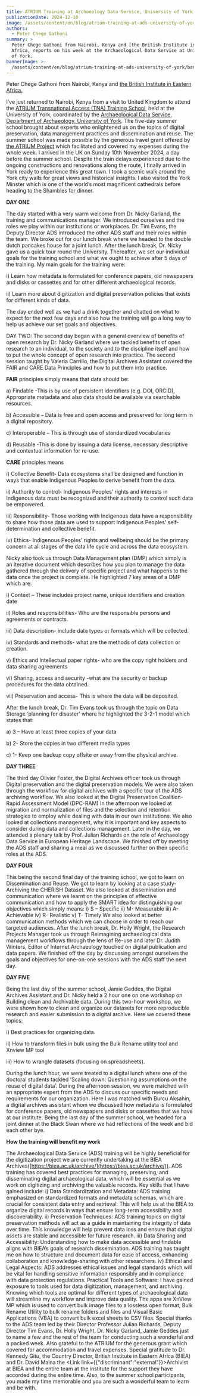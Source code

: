 ```yaml
---
title: ATRIUM Training at Archaeology Data Service, University of York
publicationDate: 2024-12-10
image: /assets/content/en/blog/atrium-training-at-ads-university-of-york/image.png
authors:
  - Peter Chege Gathoni
summary: >
  Peter Chege Gathoni from Nairobi, Kenya and [the British Institute in Eastern
  Africa, reports on his week at the Archaeological Data Service at University
  of York.
bannerImage: >-
  /assets/content/en/blog/atrium-training-at-ads-university-of-york/bannerImage.jpg
---
```

Peter Chege Gathoni from Nairobi, Kenya and [the British Institute in Eastern Africa.](\(https://biea.ac.uk/about-minimal-portfolio/welcome-to-biea/)

I’ve just returned to Nairobi, Kenya from a visit to United Kingdom to attend the [ATRIUM Transnational Access (TNA) Training School](https://atrium-research.eu/archaeology-dataservice-university-of-york-york-united-kingdom), held at the University of York, coordinated by the [Archaeological Data Service, Department of Archaeology, University of York](https://archaeologydataservice.ac.uk/). The five-day summer school brought about experts who enlightened us on the topics of digital preservation, data management practices and dissemination and reuse. The summer school was made possible by the generous travel grant offered by [the ATRIUM Project](https://atrium-research.eu/travel-grants/) which facilitated and covered my expenses during the whole week. I arrived in the UK on Sunday 10th November 2024, a day before the summer school. Despite the train delays experienced due to the ongoing constructions and renovations along the route, I finally arrived in York ready to experience this great town. I took a scenic walk around the York city walls for great views and historical insights. I also visited the York Minster which is one of the world’s most magnificent cathedrals before heading to the Shambles for dinner.

<Figure src="/assets/content/en/blog/atrium-training-at-ads-university-of-york/screenshot-2024-12-10-at-15.39.10.png" alignment="center">

</Figure>

**DAY ONE**

The day started with a very warm welcome from Dr. Nicky Garland, the training and communications manager. We introduced ourselves and the roles we play within our institutions or workplaces. Dr. Tim Evans, the Deputy Director ADS introduced the other ADS staff and their roles within the team. We broke out for our lunch break where we headed to the double dutch pancakes house for a joint lunch. After the lunch break, Dr. Nicky gave us a quick tour round the University. Thereafter, we set our individual goals for the training school and what we ought to achieve after 5 days of the training. My main goals for the training were:&#x20;

i) Learn how metadata is formulated for conference papers, old newspapers and disks or cassettes and for other different archaeological records.&#x20;

ii) Learn more about digitization and digital preservation policies that exists for different kinds of data.&#x20;

The day ended well as we had a drink together and chatted on what to expect for the next few days and also how the training will go a long way to help us achieve our set goals and objectives.

<Figure src="/assets/content/en/blog/atrium-training-at-ads-university-of-york/screenshot-2024-12-10-at-15.48.16.png" alignment="center">

</Figure>

DAY TWO: The second day began with a general overview of benefits of open research by Dr. Nicky Garland where we tackled benefits of open research to an individual, to the society and to the discipline itself and how to put the whole concept of open research into practice. The second session taught by Valeria Carrillo, the Digital Archives Assistant covered the FAIR and CARE Data Principles and how to put them into practice.&#x20;

**FAIR** principles simply means that data should be:&#x20;

a) Findable -This is by use of persistent identifiers (e.g. DOI, ORCID), Appropriate metadata and also data should be available via searchable resources.&#x20;

b) Accessible – Data is free and open access and preserved for long term in a digital repository.

c) Interoperable – This is through use of standardized vocabularies&#x20;

d) Reusable -This is done by issuing a data license, necessary descriptive and contextual information for re-use.&#x20;

**CARE** principles means&#x20;

i) Collective Benefit- Data ecosystems shall be designed and function in ways that enable Indigenous Peoples to derive benefit from the data.&#x20;

ii) Authority to control- Indigenous Peoples’ rights and interests in Indigenous data must be recognized and their authority to control such data be empowered.&#x20;

iii) Responsibility- Those working with Indigenous data have a responsibility to share how those data are used to support Indigenous Peoples’ self-determination and collective benefit.&#x20;

iv) Ethics- Indigenous Peoples’ rights and wellbeing should be the primary concern at all stages of the data life cycle and across the data ecosystem.

Nicky also took us through Data Management plan (DMP) which simply is an iterative document which describes how you plan to manage the data gathered through the delivery of specific project and what happens to the data once the project is complete. He highlighted 7 key areas of a DMP which are:

&#x20;i) Context – These includes project name, unique identifiers and creation date&#x20;

ii) Roles and responsibilities- Who are the responsible persons and agreements or contracts.&#x20;

iii) Data description- include data types or formats which will be collected.&#x20;

iv) Standards and methods- what are the methods of data collection or creation.&#x20;

v) Ethics and Intellectual paper rights- who are the copy right holders and data sharing agreements&#x20;

vi) Sharing, access and security -what are the security or backup procedures for the data obtained.&#x20;

vii) Preservation and access- This is where the data will be deposited.&#x20;

After the lunch break, Dr. Tim Evans took us through the topic on Data Storage ‘planning for disaster’ where he highlighted the 3-2-1 model which states that:

a) 3 – Have at least three copies of your data&#x20;

b) 2- Store the copies in two different media types

c) 1- Keep one backup copy offsite or away from the physical archive.

**DAY THREE**

The third day Olivier Foster, the Digital Archives officer took us through Digital preservation and the digital preservation models. We were also taken through the workflow for digital archives with a specific tour of the ADS archiving workflow. We also looked at the Digital Preservation Coalition- Rapid Assessment Model (DPC-RAM) In the afternoon we looked at migration and normalization of files and the selection and retention strategies to employ while dealing with data in our own institutions. We also looked at collections management, why it is important and key aspects to consider during data and collections management. Later in the day, we attended a plenary talk by Prof. Julian Richards on the role of Archaeology Data Service in European Heritage Landscape. We finished off by meeting the ADS staff and sharing a meal as we discussed further on their specific roles at the ADS.

<Figure src="/assets/content/en/blog/atrium-training-at-ads-university-of-york/screenshot-2024-12-10-at-15.51.14.png" alignment="center">

</Figure>

**DAY FOUR**

This being the second final day of the training school, we got to learn on Dissemination and Reuse. We got to learn by looking at a case study-Archiving the CHERISH Dataset. We also looked at dissemination and communication where we learnt on the principles of effective communication and how to apply the SMART idea for distinguishing our objectives which simply means: i) S – Specific ii) M- Measurable iii) A- Achievable iv) R- Realistic v) T- Timely We also looked at better communication methods which we can choose in order to reach our targeted audiences. After the lunch break, Dr. Holly Wright, the Research Projects Manager took us through Reimagining archaeological data management workflows through the lens of Re-use and later Dr. Judith Winters, Editor of Internet Archaeology touched on digital publication and data papers. We finished off the day by discussing amongst ourselves the goals and objectives for one-on-one sessions with the ADS staff the next day.

**DAY FIVE**

Being the last day of the summer school, Jamie Geddes, the Digital Archives Assistant and Dr. Nicky held a 2 hour one on one workshop on Building clean and Archivable data. During this two-hour workshop, we were shown how to clean and organize our datasets for more reproducible research and easier submission to a digital archive. Here we covered these topics:&#x20;

i) Best practices for organizing data.&#x20;

ii) How to transform files in bulk using the Bulk Rename utility tool and Xnview MP tool&#x20;

iii) How to wrangle datasets (focusing on spreadsheets).

During the lunch hour, we were treated to a digital lunch where one of the doctoral students tackled ‘Scaling down: Questioning assumptions on the reuse of digital data’. During the afternoon session, we were matched with an appropriate expert from the ADS to discuss our specific needs and requirements for our organization. Here I was matched with Burcu Aksahin, a digital archives assistant whom we discussed how metadata is formulated for conference papers, old newspapers and disks or cassettes that we have at our institute. Being the last day of the summer school, we headed for a joint dinner at the Black Swan where we had reflections of the week and bid each other bye.

**How the training will benefit my work**

The Archaeological Data Service (ADS) training will be highly beneficial for the digitization project we are currently undertaking at the BIEA Archives([https://biea.ac.uk/archive/](https://biea.ac.uk/archive/)). ADS training has covered best practices for managing, preserving, and disseminating digital archaeological data, which will be essential as we work on digitizing and archiving the valuable records. Key skills that I have gained include: i) Data Standardization and Metadata: ADS training emphasized on standardized formats and metadata schemas, which are crucial for consistent data entry and retrieval. This will help us at the BIEA to organize digital records in ways that ensure long-term accessibility and discoverability. ii) Preservation Techniques: ADS training topics on digital preservation methods will act as a guide in maintaining the integrity of data over time. This knowledge will help prevent data loss and ensure that digital assets are stable and accessible for future research. iii) Data Sharing and Accessibility: Understanding how to make data accessible and findable aligns with BIEA’s goals of research dissemination. ADS training has taught me on how to structure and document data for ease of access, enhancing collaboration and knowledge-sharing with other researchers. iv) Ethical and Legal Aspects: ADS addresses ethical issues and legal standards which will be vital for handling sensitive information responsibly and in compliance with data protection regulations. Practical Tools and Software: I have gained exposure to tools used for data digitization, management, and archiving. Knowing which tools are optimal for different types of archaeological data will streamline my workflow and improve data quality. The apps are XnView MP which is used to convert bulk image files to a lossless open format, Bulk Rename Utility to bulk rename folders and files and Visual Basic Applications (VBA) to convert bulk excel sheets to CSV files. Special thanks to the ADS team led by their Director Professor Julian Richards, Deputy Director Tim Evans, Dr. Holly Wright, Dr. Nicky Garland, Jamie Geddes just to name a few and the rest of the team for conducting such a wonderful and a packed week. Also grateful to the ATRIUM for the generous grant which covered for accommodation and travel expenses. Special gratitude to Dr. Kennedy Gitu, the Country Director, British Institute in Eastern Africa (BIEA) and Dr. David Maina the <Link link={{"discriminant":"external"}}>Archivist at BIEA</Link> and the entire team at the institute for the support they have accorded during the entire time. Also, to the summer school participants, you made my time memorable and you are such a wonderful team to learn and be with.

<Figure src="/assets/content/en/blog/atrium-training-at-ads-university-of-york/screenshot-2024-12-10-at-16.01.23.png" alignment="center">

</Figure>
